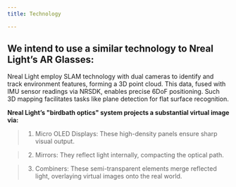 ```yaml
---
title: Technology 

---
```



## We intend to use a similar technology to Nreal Light’s AR Glasses:


Nreal Light employ SLAM technology with dual cameras to identify and track environment features, forming a 3D point cloud. This data, fused with IMU sensor readings via NRSDK, enables precise 6DoF positioning. Such 3D mapping facilitates tasks like plane detection for flat surface recognition.

**Nreal Light’s "birdbath optics" system projects a substantial virtual image via:**

> 1. Micro OLED Displays: These high-density panels ensure sharp visual output.

> 2. Mirrors: They reflect light internally, compacting the optical path.

> 3. Combiners: These semi-transparent elements merge reflected light, overlaying virtual images onto the real world.
